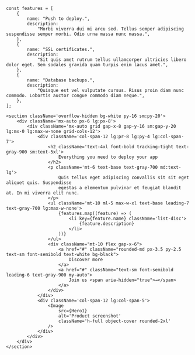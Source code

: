 ```tsx
const features = [
    {
        name: "Push to deploy.",
        description:
            "Morbi viverra dui mi arcu sed. Tellus semper adipiscing suspendisse semper morbi. Odio urna massa nunc massa.",
    },
    {
        name: "SSL certificates.",
        description:
            "Sit quis amet rutrum tellus ullamcorper ultricies libero dolor eget. Sem sodales gravida quam turpis enim lacus amet.",
    },
    {
        name: "Database backups.",
        description:
            "Quisque est vel vulputate cursus. Risus proin diam nunc commodo. Lobortis auctor congue commodo diam neque.",
    },
];

<section className='overflow-hidden bg-white py-16 sm:py-20'>
    <div className='mx-auto px-6 lg:px-8'>
        <div className='mx-auto grid gap-x-8 gap-y-16 sm:gap-y-20 lg:mx-0 lg:max-w-none grid-cols-12'>
            <div className='col-span-12 lg:pr-8 lg:py-4 lg:col-span-7'>
                <h2 className='text-4xl font-bold tracking-tight text-gray-900 sm:text-5xl'>
                    Everything you need to deploy your app
                </h2>
                <p className='mt-6 text-base text-gray-700 md:text-lg'>
                    Quis tellus eget adipiscing convallis sit sit eget aliquet quis. Suspendisse 
                    egestas a elementum pulvinar et feugiat blandit at. In mi viverra elit nunc.
                </p>
                <ul className='mt-10 ml-5 max-w-xl text-base leading-7 text-gray-700 lg:max-w-none'>
                    {features.map((feature) => (
                        <li key={feature.name} className='list-disc'>
                            {feature.description}
                        </li>
                    ))}
                </ul>
                <div className="mt-10 flex gap-x-6">
                    <a href="#" className="rounded-md px-3.5 py-2.5 text-sm font-semibold text-white bg-black">
                        Discover more
                    </a>
                    <a href="#" className="text-sm font-semibold leading-6 text-gray-900 my-auto">
                        Join us <span aria-hidden="true">→</span>
                    </a>
                </div>
            </div>
            <div className='col-span-12 lg:col-span-5'>
                <Image
                    src={Hero1}
                    alt='Product screenshot'
                    className='h-full object-cover rounded-2xl'
                />
            </div>
        </div>
    </div>
</section>
```